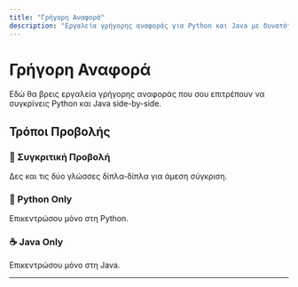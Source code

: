 ```yaml
---
title: "Γρήγορη Αναφορά"
description: "Εργαλεία γρήγορης αναφοράς για Python και Java με δυνατότητα σύγκρισης"
---
```



# Γρήγορη Αναφορά

Εδώ θα βρεις εργαλεία γρήγορης αναφοράς που σου επιτρέπουν να συγκρίνεις Python και Java side-by-side.

## Τρόποι Προβολής

### 🔄 Συγκριτική Προβολή
Δες και τις δύο γλώσσες δίπλα-δίπλα για άμεση σύγκριση.

### 🐍 Python Only
Επικεντρώσου μόνο στη Python.

### ☕ Java Only
Επικεντρώσου μόνο στη Java.

---

<ComparativeQuickReference
    lang="el"
    viewMode="comparative"
    searchable={true}
    client:load
/>